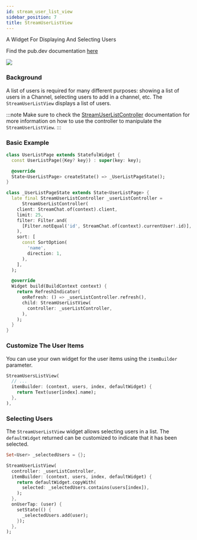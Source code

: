 ```yaml
---
id: stream_user_list_view
sidebar_position: 7
title: StreamUserListView
---
```


A Widget For Displaying And Selecting Users

Find the pub.dev documentation [here](https://pub.dev/documentation/stream_chat_flutter/latest/stream_chat_flutter/StreamUserListView-class.html)

![](../assets/user_list_view.png)

### Background

A list of users is required for many different purposes: showing a list of users in a Channel,
selecting users to add in a channel, etc. The `StreamUserListView` displays a list
of users.

:::note
Make sure to check the [StreamUserListController](../stream_chat_flutter_core/stream_user_list_controller.mdx) documentation for more information on how to use the controller to manipulate the `StreamUserListView`.
:::

### Basic Example

```dart
class UserListPage extends StatefulWidget {
  const UserListPage({Key? key}) : super(key: key);

  @override
  State<UserListPage> createState() => _UserListPageState();
}

class _UserListPageState extends State<UserListPage> {
  late final StreamUserListController _userListController =
      StreamUserListController(
    client: StreamChat.of(context).client,
    limit: 25,
    filter: Filter.and(
      [Filter.notEqual('id', StreamChat.of(context).currentUser!.id)],
    ),
    sort: [
      const SortOption(
        'name',
        direction: 1,
      ),
    ],
  );

  @override
  Widget build(BuildContext context) {
    return RefreshIndicator(
      onRefresh: () => _userListController.refresh(),
      child: StreamUserListView(
        controller: _userListController,
      ),
    );
  }
}
```

### Customize The User Items

You can use your own widget for the user items using the `itemBuilder` parameter.

```dart
StreamUsersListView(
  // ...
  itemBuilder: (context, users, index, defaultWidget) {
    return Text(user[index].name);
  },
),
```

### Selecting Users

The `StreamUserListView` widget allows selecting users in a list. The `defaultWidget` returned can be customized to indicate that it has been selected.

```dart
Set<User> _selectedUsers = {};

StreamUserListView(
  controller: _userListController,
  itemBuilder: (context, users, index, defaultWidget) {
    return defaultWidget.copyWith(
      selected: _selectedUsers.contains(users[index]),
    );
  },
  onUserTap: (user) {
    setState(() {
      _selectedUsers.add(user);
    });
  },
);
```
